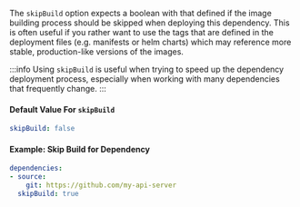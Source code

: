 The `skipBuild` option expects a boolean with that defined if the image building process should be skipped when deploying this dependency. This is often useful if you rather want to use the tags that are defined in the deployment files (e.g. manifests or helm charts) which may reference more stable, production-like versions of the images.

:::info
Using `skipBuild` is useful when trying to speed up the dependency deployment process, especially when working with many dependencies that frequently change.
:::

#### Default Value For `skipBuild`
```yaml
skipBuild: false
```

#### Example: Skip Build for Dependency
```yaml
dependencies:
- source:
    git: https://github.com/my-api-server
  skipBuild: true
```
